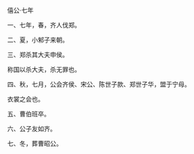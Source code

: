 

僖公·七年

一、七年，春，齐人伐郑。

二、夏，小邾子来朝。

三、郑杀其大夫申侯。

称国以杀大夫，杀无罪也。

四、秋，七月，公会齐侯、宋公、陈世子款、郑世子华，盟于宁母。

衣裳之会也。

五、曹伯班卒。

六、公子友如齐。

七、冬，葬曹昭公。

